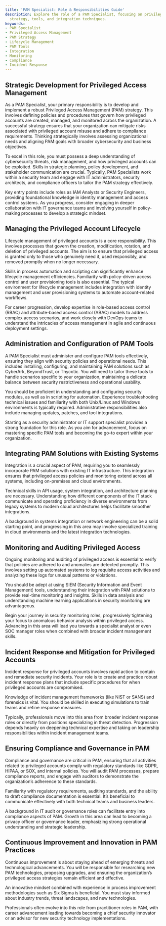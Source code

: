 ```yaml
---
title: 'PAM Specialist: Role & Responsibilities Guide'
description: Explore the role of a PAM Specialist, focusing on privilege access management
  strategy, tools, and integration techniques.
keywords:
- PAM Specialist
- Privileged Access Management
- PAM Strategy
- Lifecycle Management
- PAM Tools
- Integration
- Monitoring
- Compliance
- Incident Response
---
```


## Strategic Development for Privileged Access Management

As a PAM Specialist, your primary responsibility is to develop and implement a robust Privileged Access Management (PAM) strategy. This involves defining policies and procedures that govern how privileged accounts are created, managed, and monitored across the organization. A successful strategy ensures that your organization can mitigate risks associated with privileged account misuse and adhere to compliance requirements. Thinking strategically involves assessing organizational needs and aligning PAM goals with broader cybersecurity and business objectives. 

To excel in this role, you must possess a deep understanding of cybersecurity threats, risk management, and how privileged accounts can be exploited. Skills in strategic planning, policy development, and stakeholder communication are crucial. Typically, PAM Specialists work within a security team and engage with IT administrators, security architects, and compliance officers to tailor the PAM strategy effectively.

Key entry points include roles as IAM Analysts or Security Engineers, providing foundational knowledge in identity management and access control systems. As you progress, consider engaging in deeper collaboration with IT governance teams and involving yourself in policy-making processes to develop a strategic mindset.

## Managing the Privileged Account Lifecycle

Lifecycle management of privileged accounts is a core responsibility. This involves processes that govern the creation, modification, rotation, and deletion of privileged accounts. The aim is to ensure that privileged access is granted only to those who genuinely need it, used responsibly, and removed promptly when no longer necessary.

Skills in process automation and scripting can significantly enhance lifecycle management efficiencies. Familiarity with policy-driven access control and user provisioning tools is also essential. The typical environment for lifecycle management includes integration with identity management and user provisioning systems to automate account-related workflows.

For career progression, develop expertise in role-based access control (RBAC) and attribute-based access control (ABAC) models to address complex access scenarios, and work closely with DevOps teams to understand the intricacies of access management in agile and continuous deployment settings.

## Administration and Configuration of PAM Tools

A PAM Specialist must administer and configure PAM tools effectively, ensuring they align with security policies and operational needs. This includes installing, configuring, and maintaining PAM solutions such as CyberArk, BeyondTrust, or Thycotic. You will need to tailor these tools to handle scenarios specific to your organization, maintaining a delicate balance between security restrictiveness and operational usability.

You should be proficient in understanding and configuring security modules, as well as in scripting for automation. Experience troubleshooting technical issues and familiarity with both Unix/Linux and Windows environments is typically required. Administrative responsibilities also include managing updates, patches, and tool integrations.

Starting as a security administrator or IT support specialist provides a strong foundation for this role. As you aim for advancement, focus on mastering specific PAM tools and becoming the go-to expert within your organization.

## Integrating PAM Solutions with Existing Systems

Integration is a crucial aspect of PAM, requiring you to seamlessly incorporate PAM solutions with existing IT infrastructure. This integration ensures that privileged access policies and monitoring extend across all systems, including on-premises and cloud environments.

Technical skills in API usage, system integration, and architecture planning are necessary. Understanding how different components of the IT stack communicate and operating proficiency in diverse environments from legacy systems to modern cloud architectures helps facilitate smoother integrations.

A background in systems integration or network engineering can be a solid starting point, and progressing in this area may involve specialized training in cloud environments and the latest integration technologies.

## Monitoring and Auditing Privileged Access

Ongoing monitoring and auditing of privileged access is essential to verify that policies are adhered to and anomalies are detected promptly. This involves setting up automated systems to log requisite access activities and analyzing these logs for unusual patterns or violations.

You should be adept at using SIEM (Security Information and Event Management) tools, understanding their integration with PAM solutions to provide real-time monitoring and insights. Skills in data analysis and understanding machine learning applications in security monitoring are advantageous.

Begin your journey in security monitoring roles, progressively tightening your focus to anomalous behavior analysis within privileged access. Advancing in this area will lead you towards a specialist analyst or even SOC manager roles when combined with broader incident management skills.

## Incident Response and Mitigation for Privileged Accounts

Incident response for privileged accounts involves rapid action to contain and remediate security incidents. Your role is to create and practice robust incident response plans that include specific procedures for when privileged accounts are compromised.

Knowledge of incident management frameworks (like NIST or SANS) and forensics is vital. You should be skilled in executing simulations to train teams and refine response measures. 

Typically, professionals move into this area from broader incident response roles or directly from positions specializing in threat detection. Progression depends heavily on deepening technical expertise and taking on leadership responsibilities within incident management teams.

## Ensuring Compliance and Governance in PAM

Compliance and governance are critical in PAM, ensuring that all activities related to privileged accounts comply with regulatory standards like GDPR, HIPAA, or SOX, and internal policies. You will audit PAM processes, prepare compliance reports, and engage with auditors to demonstrate the organization’s adherence to these standards.

Familiarity with regulatory requirements, auditing standards, and the ability to draft compliance documentation is essential. It’s beneficial to communicate effectively with both technical teams and business leaders.

A background in IT audit or governance roles can facilitate entry into compliance aspects of PAM. Growth in this area can lead to becoming a privacy officer or governance leader, emphasizing strong operational understanding and strategic leadership.

## Continuous Improvement and Innovation in PAM Practices

Continuous improvement is about staying ahead of emerging threats and technological advancements. You will be responsible for researching new PAM technologies, proposing upgrades, and ensuring the organization’s privileged access strategies remain efficient and effective.

An innovative mindset combined with experience in process improvement methodologies such as Six Sigma is beneficial. You must stay informed about industry trends, threat landscapes, and new technologies.

Professionals often evolve into this role from practitioner roles in PAM, with career advancement leading towards becoming a chief security innovator or an advisor for new security technology implementations.
